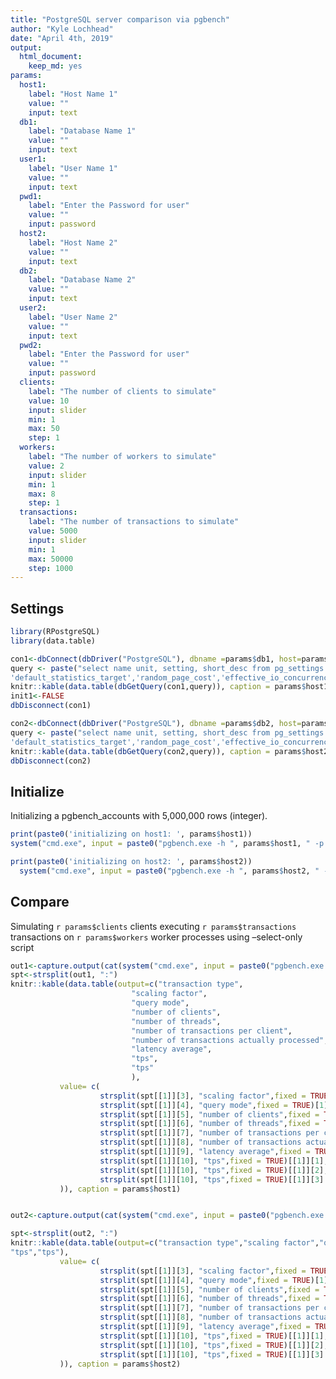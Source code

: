 ```yaml
---
title: "PostgreSQL server comparison via pgbench"
author: "Kyle Lochhead"
date: "April 4th, 2019"
output:
  html_document: 
    keep_md: yes
params:
  host1:
    label: "Host Name 1"
    value: ""
    input: text
  db1:
    label: "Database Name 1"
    value: ""
    input: text
  user1:
    label: "User Name 1"
    value: ""
    input: text
  pwd1:
    label: "Enter the Password for user"
    value: ""
    input: password
  host2:
    label: "Host Name 2"
    value: ""
    input: text
  db2:
    label: "Database Name 2"
    value: ""
    input: text
  user2:
    label: "User Name 2"
    value: ""
    input: text
  pwd2:
    label: "Enter the Password for user"
    value: ""
    input: password
  clients:
    label: "The number of clients to simulate"
    value: 10
    input: slider
    min: 1
    max: 50
    step: 1
  workers:
    label: "The number of workers to simulate"
    value: 2
    input: slider
    min: 1
    max: 8
    step: 1
  transactions:
    label: "The number of transactions to simulate"
    value: 5000
    input: slider
    min: 1
    max: 50000
    step: 1000
---
```

## Settings

```r
library(RPostgreSQL)
library(data.table)

con1<-dbConnect(dbDriver("PostgreSQL"), dbname =params$db1, host=params$host1, port=5432, user=params$user1,password=params$pwd1)
query <- paste("select name unit, setting, short_desc from pg_settings where name in('max_connections', 'shared_buffers', 'effective_cache_size', 'maintenance_work_mem' ,'checkpoint_completion_target', 'wal_buffers',
'default_statistics_target','random_page_cost','effective_io_concurrency','work_mem', 'min_wal_size','max_wal_size','max_worker_processes','max_parallel_workers','max_parallel_workers_per_gather');")
knitr::kable(data.table(dbGetQuery(con1,query)), caption = params$host1)
init1<-FALSE
dbDisconnect(con1)

con2<-dbConnect(dbDriver("PostgreSQL"), dbname =params$db2, host=params$host2, port=5432, user=params$user2,password=params$pwd2)
query <- paste("select name unit, setting, short_desc from pg_settings where name in('max_connections', 'shared_buffers', 'effective_cache_size', 'maintenance_work_mem' ,'checkpoint_completion_target', 'wal_buffers',
'default_statistics_target','random_page_cost','effective_io_concurrency','work_mem', 'min_wal_size','max_wal_size','max_worker_processes','max_parallel_workers','max_parallel_workers_per_gather');")
knitr::kable(data.table(dbGetQuery(con2,query)), caption = params$host2)
dbDisconnect(con2)
```

## Initialize 

Initializing a pgbench_accounts with 5,000,000 rows (integer).

```r

print(paste0('initializing on host1: ', params$host1))
system("cmd.exe", input = paste0("pgbench.exe -h ", params$host1, " -p 5432 -U ", params$user1, " -i -s 50 ", params$db1))

print(paste0('initializing on host2: ', params$host2))
  system("cmd.exe", input = paste0("pgbench.exe -h ", params$host2, " -p 5432 -U ", params$user2, " -i -s 50 ", params$db2))

```

## Compare 

Simulating ``r params$clients`` clients executing ``r params$transactions`` transactions on ``r params$workers`` worker processes using --select-only script

```r
out1<-capture.output(cat(system("cmd.exe", input = paste0("pgbench.exe -h ", params$host1, " -p 5432 -U ", params$user1, " -c ", params$clients," -j ", params$workers, " -t ", params$transactions," ", params$db1), show.output.on.console = TRUE, invisible = FALSE, intern = TRUE),collapse = "\n"))
spt<-strsplit(out1, ":")
knitr::kable(data.table(output=c("transaction type",
                           "scaling factor",
                           "query mode",
                           "number of clients",
                           "number of threads",
                           "number of transactions per client",
                           "number of transactions actually processed",
                           "latency average",
                           "tps",
                           "tps"
                           ),
           value= c(
                    strsplit(spt[[1]][3], "scaling factor",fixed = TRUE)[1],
                    strsplit(spt[[1]][4], "query mode",fixed = TRUE)[1],
                    strsplit(spt[[1]][5], "number of clients",fixed = TRUE)[1],
                    strsplit(spt[[1]][6], "number of threads",fixed = TRUE)[1],
                    strsplit(spt[[1]][7], "number of transactions per client",fixed = TRUE)[1],
                    strsplit(spt[[1]][8], "number of transactions actually processed",fixed = TRUE)[1],
                    strsplit(spt[[1]][9], "latency average",fixed = TRUE)[1],
                    strsplit(spt[[1]][10], "tps",fixed = TRUE)[[1]][1],
                    strsplit(spt[[1]][10], "tps",fixed = TRUE)[[1]][2],
                    strsplit(spt[[1]][10], "tps",fixed = TRUE)[[1]][3]
           )), caption = params$host1)


out2<-capture.output(cat(system("cmd.exe", input = paste0("pgbench.exe -h ", params$host2, " -p 5432 -U ", params$user2, " -c ", params$clients," -j ", params$workers, " -t ", params$transactions," ", params$db2), show.output.on.console = TRUE, invisible = FALSE, intern = TRUE),collapse = "\n"))

spt<-strsplit(out2, ":")
knitr::kable(data.table(output=c("transaction type","scaling factor","query mode", "number of clients","number of threads","number of transactions per client","number of transactions actually processed","latency average",
"tps","tps"),
           value= c(
                    strsplit(spt[[1]][3], "scaling factor",fixed = TRUE)[1],
                    strsplit(spt[[1]][4], "query mode",fixed = TRUE)[1],
                    strsplit(spt[[1]][5], "number of clients",fixed = TRUE)[1],
                    strsplit(spt[[1]][6], "number of threads",fixed = TRUE)[1],
                    strsplit(spt[[1]][7], "number of transactions per client",fixed = TRUE)[1],
                    strsplit(spt[[1]][8], "number of transactions actually processed",fixed = TRUE)[1],
                    strsplit(spt[[1]][9], "latency average",fixed = TRUE)[1],
                    strsplit(spt[[1]][10], "tps",fixed = TRUE)[[1]][1],
                    strsplit(spt[[1]][10], "tps",fixed = TRUE)[[1]][2],
                    strsplit(spt[[1]][10], "tps",fixed = TRUE)[[1]][3]
           )), caption = params$host2)

```